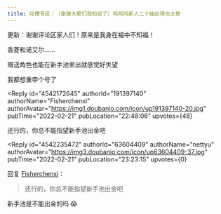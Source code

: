 ```yaml
---
title: 吐槽专区｜（谢谢大佬们我知足了）呜呜呜新人二十抽出得也太惨
---
```



<Forum groupName="原神" groupUrl="https://www.douban.com/group/genshin/" archivedAt="2025-05-16T16:45:18.750Z">
  <Post
    id="260664485"
    title="吐槽专区｜（谢谢大佬们我知足了）呜呜呜新人二十抽出得也太惨"
    url="https://www.douban.com/group/topic/260664485/?_spm_id=NjM2MDQ0MDk"
    pubTime="2022-02-23"
    highlightUserId="191397140"
  >
更新：谢谢评论区家人们！原来是我身在福中不知福！

香菱和诺艾尔......

赠送角色也能在新手池里出就感觉好失望

我都想重申个号了

<Reply
  id="4542172645"
  authorId="191397140"
  authorName="Fisherchenxi"
  authorAvatar="https://img1.doubanio.com/icon/up191397140-20.jpg"
  pubTime="2022-02-21"
  pubLocation="22:48:06"
  upvotes={48}
>
还行的，你总不能指望新手池出金吧
</Reply>

<Reply
  id="4542235472"
  authorId="63604409"
  authorName="nettyu"
  authorAvatar="https://img3.doubanio.com/icon/up63604409-37.jpg"
  pubTime="2022-02-21"
  pubLocation="23:23:15"
  upvotes={0}
>
回复 [Fisherchenxi](https://www.douban.com/people/191397140/)：
 > 还行的，你总不能指望新手池出金吧

新手池是不能出金的吗 😱
</Reply>
  </Post>
</Forum>
